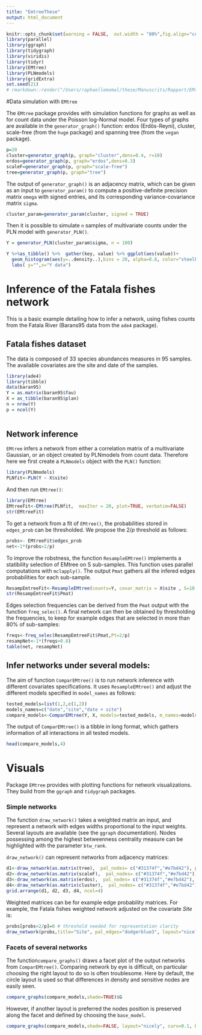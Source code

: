 ```yaml
---
title: "EmtreeThese"
output: html_document
---
```


```r
knitr::opts_chunk$set(warning = FALSE,  out.width = "80%",fig.align="center")
library(parallel)
library(ggraph)
library(tidygraph)
library(viridis)
library(tidyr)
library(EMtree)
library(PLNmodels)
library(gridExtra)
set.seed(21)
# rmarkdown::render("/Users/raphaellemomal/these/Manuscrits/Rapport/EMtree/vignetteEMtree.Rmd",output_format = latex_document())
```

#Data simulation with `EMtree`

The `EMtree` package provides with simulation functions for graphs as well as for count data under the Poisson log-Normal model. Four types of graphs are available in the `generator_graph()` function: erdos (Erdös-Reyni), cluster, scale-free (from the `huge` package) and spanning tree (from the `vegan` package).
```r
p=20
cluster=generator_graph(p, graph="cluster",dens=0.4, r=10)
erdos=generator_graph(p, graph="erdos",dens=0.3)
scaleF=generator_graph(p, graph="scale-free")
tree=generator_graph(p, graph="tree")
```

The output of `generator_graph()` is an adjacency matrix, which can be given as an input to `generator_param()` to compute a positive-definite precision matrix `omega` with signed entries, and its corresponding variance-covariance matrix `sigma`.
```r
cluster_param=generator_param(cluster, signed = TRUE)
```

Then it is possible to simulate `n` samples of multivariate counts under the PLN model with `generator_PLN()`.
```r
Y = generator_PLN(cluster_param$sigma, n = 100)
```

```r
Y %>%as_tibble() %>%  gather(key, value) %>% ggplot(aes(value))+
  geom_histogram(aes(y=..density..),bins = 20, alpha=0.8, color="steelblue4", fill="steelblue")+theme_light()+
  labs( y="",x="Y data")
```


# Inference of the Fatala fishes network
This is a basic example detailing how to infer a network, using fishes counts from the Fatala River (Barans95 data from the `ade4` package).

## Fatala fishes dataset

The data is composed of 33 species abundances measures in 95 samples. The available covariates are the site and date of the samples.  

```r
library(ade4)
library(tibble)
data(baran95)
Y = as.matrix(baran95$fau)
X = as_tibble(baran95$plan)
n = nrow(Y)
p = ncol(Y)
 
```


## Network inference

`EMtree` infers a network from either a correlation matrix of a multivariate Gaussian, or an object created by PLNmodels from count data. Therefore here we first create a  `PLNmodels` object with the `PLN()` function:
```r
library(PLNmodels)
PLNfit<-PLN(Y ~ X$site)
```

And then run `EMtree()`:

```r
library(EMtree)
EMtreeFit<-EMtree(PLNfit,  maxIter = 20, plot=TRUE, verbatim=FALSE)
str(EMtreeFit)
```

To get a network from a fit of `EMtree()`, the probabilities stored in `edges_prob` can be thresholded. We propose the $2/p$ threshold as follows:
```r
probs<- EMtreeFit$edges_prob
net<-1*(probs>2/p)
```

To improve the robstness, the function `ResampleEMtree()` implements a statibility selection of EMtree on S sub-samples. This function uses parallel computations with `mclapply()`.  The output `Pmat` gathers all the infered edges probabilities for each sub-sample.
```r
ResampEmtreeFit<-ResampleEMtree(counts=Y, covar_matrix = X$site , S=10, maxIter=10,cond.tol=1e-8, cores=1)
str(ResampEmtreeFit$Pmat)
```
Edges selection frequencies can be derived from the `Pmat` output with the function `freq_selec()`. A final network can then be obtained by thresholding the frequencies, to keep for example edges that are selected in more than $80\%$ of sub-samples:
```r
freqs<-freq_selec(ResampEmtreeFit$Pmat,Pt=2/p)
resampNet<-1*(freqs>0.8)
table(net, resampNet)
```

## Infer networks under several models:

The aim of function `ComparEMtree()` is to run network inference with different covariates specifications. It uses `ResampleEMtree()` and adjust the different models specified in `model_names` as follows: 
```r
tested_models=list(1,2,c(1,2))
models_names=c("date","site","date + site")
compare_models<-ComparEMtree(Y, X, models=tested_models, m_names=models_names, Pt=2/p,  S=3, maxIter=5,cond.tol=1e-8,cores=1)
```

The output of `ComparEMtree()` is a tibble in long format, which gathers information of all interactions in all tested models.
```r
head(compare_models,4)
```

# Visuals

Package `EMtree` provides with plotting functions for network visualizations. They build from the `ggraph` and `tidygraph` packages.

### Simple networks
The function `draw_network()` takes a weighted matrix an input, and represent a network with edges widths proportional to the input weights. Several layouts are available (see the `ggraph` documentation). Nodes possessing among the highest betweenness centrality measure can be highlighted with the parameter `btw_rank`.

 
 `draw_network()` can represent networks from adjacency matrices:
```r
d1<-draw_network(as.matrix(tree),  pal_nodes= c("#31374f","#e7bd42"), pal_edges = "#31374f", layout="kk",btw_rank=3)$G
d2<-draw_network(as.matrix(scaleF),  pal_nodes= c("#31374f","#e7bd42"), pal_edges = "#31374f", layout="kk",btw_rank=3)$G
d3<-draw_network(as.matrix(erdos),  pal_nodes= c("#31374f","#e7bd42"), pal_edges = "#31374f", layout="nicely",btw_rank=3)$G
d4<-draw_network(as.matrix(cluster),  pal_nodes= c("#31374f","#e7bd42"), pal_edges = "#31374f", layout="kk",btw_rank=3)$G
grid.arrange(d1, d2, d3, d4, ncol=4)
```

Weighted matrices can be for example edge probability matrices. For example, the Fatala fishes weighted network adjusted on the covariate *Site* is:
```r
probs[probs<2/p]=0 # threshold needed for representation clarity
draw_network(probs,title="Site", pal_edges="dodgerblue3", layout="nicely",btw_rank=3)$G
```

 

### Facets of several networks

The function`compare_graphs()` draws a facet plot of the output networks from `ComparEMtree()`.  Comparing network by eye is difficult, on particular choosing the right layout to do so is often troublesome. Here by default, the circle layout is used so that differences in density and sensitive nodes are easily seen.

```r
compare_graphs(compare_models,shade=TRUE)$G
```

However, if another layout is preferred the nodes position is preserved along the facet and defined by choosing the `base_model`.

```r
compare_graphs(compare_models,shade=FALSE, layout="nicely", curv=0.1, base_model="site")$G
```


